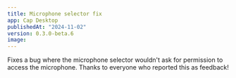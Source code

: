 ```yaml
---
title: Microphone selector fix
app: Cap Desktop
publishedAt: "2024-11-02"
version: 0.3.0-beta.6
image:
---
```


Fixes a bug where the microphone selector wouldn't ask for permission to access the microphone.
Thanks to everyone who reported this as feedback!
